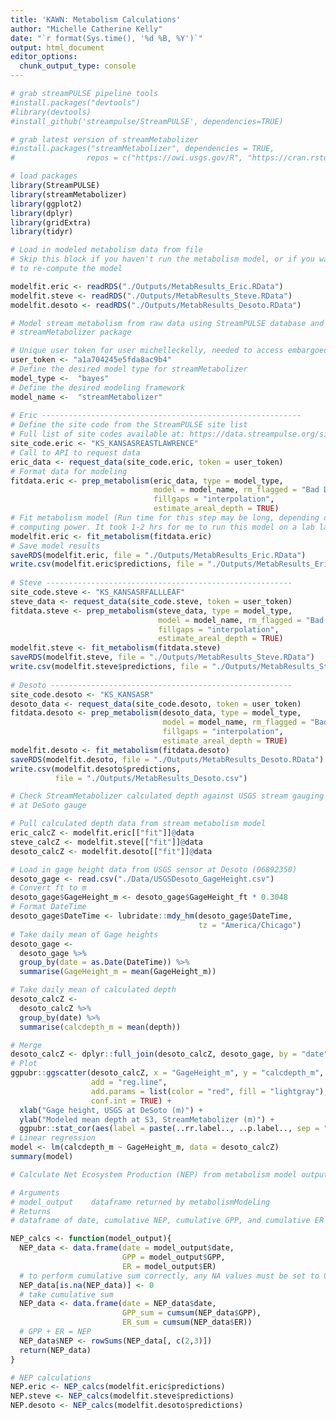 ```yaml
---
title: 'KAWN: Metabolism Calculations'
author: "Michelle Catherine Kelly"
date: "`r format(Sys.time(), '%d %B, %Y')`"
output: html_document
editor_options: 
  chunk_output_type: console
---
```


```r
# grab streamPULSE pipeline tools
#install.packages("devtools")
#library(devtools)
#install_github('streampulse/StreamPULSE', dependencies=TRUE)

# grab latest version of streamMetabolizer
#install.packages("streamMetabolizer", dependencies = TRUE, 
#                repos = c("https://owi.usgs.gov/R", "https://cran.rstudio.com"))

# load packages
library(StreamPULSE)
library(streamMetabolizer)
library(ggplot2)
library(dplyr)
library(gridExtra)
library(tidyr)
```

```r
# Load in modeled metabolism data from file
# Skip this block if you haven't run the metabolism model, or if you want 
# to re-compute the model

modelfit.eric <- readRDS("./Outputs/MetabResults_Eric.RData")
modelfit.steve <- readRDS("./Outputs/MetabResults_Steve.RData")
modelfit.desoto <- readRDS("./Outputs/MetabResults_Desoto.RData")
```

```r
# Model stream metabolism from raw data using StreamPULSE database and 
# streamMetabolizer package

# Unique user token for user michelleckelly, needed to access embargoed data
user_token <- "a1a704245e5fda8ac9b4" 
# Define the desired model type for streamMetabolizer
model_type <-  "bayes"
# Define the desired modeling framework 
model_name <-  "streamMetabolizer"
  
# Eric ----------------------------------------------------------
# Define the site code from the StreamPULSE site list
# Full list of site codes available at: https://data.streampulse.org/sitelist
site_code.eric <- "KS_KANSASREASTLAWRENCE"
# Call to API to request data
eric_data <- request_data(site_code.eric, token = user_token) 
# Format data for modeling
fitdata.eric <- prep_metabolism(eric_data, type = model_type, 
                                model = model_name, rm_flagged = "Bad Data", 
                                fillgaps = "interpolation",
                                estimate_areal_depth = TRUE)
# Fit metabolism model (Run time for this step may be long, depending on your
# computing power. It took 1-2 hrs for me to run this model on a lab laptop)
modelfit.eric <- fit_metabolism(fitdata.eric)
# Save model results
saveRDS(modelfit.eric, file = "./Outputs/MetabResults_Eric.RData") 
write.csv(modelfit.eric$predictions, file = "./Outputs/MetabResults_Eric.csv")
  
# Steve -------------------------------------------------------
site_code.steve <- "KS_KANSASRFALLLEAF"
steve_data <- request_data(site_code.steve, token = user_token) 
fitdata.steve <- prep_metabolism(steve_data, type = model_type, 
                                 model = model_name, rm_flagged = "Bad Data", 
                                 fillgaps = "interpolation",
                                 estimate_areal_depth = TRUE)
modelfit.steve <- fit_metabolism(fitdata.steve)
saveRDS(modelfit.steve, file = "./Outputs/MetabResults_Steve.RData") 
write.csv(modelfit.steve$predictions, file = "./Outputs/MetabResults_Steve.csv")
  
# Desoto ------------------------------------------------------
site_code.desoto <- "KS_KANSASR"
desoto_data <- request_data(site_code.desoto, token = user_token)
fitdata.desoto <- prep_metabolism(desoto_data, type = model_type, 
                                  model = model_name, rm_flagged = "Bad Data", 
                                  fillgaps = "interpolation",
                                  estimate_areal_depth = TRUE)
modelfit.desoto <- fit_metabolism(fitdata.desoto)
saveRDS(modelfit.desoto, file = "./Outputs/MetabResults_Desoto.RData") 
write.csv(modelfit.desoto$predictions, 
          file = "./Outputs/MetabResults_Desoto.csv")

```

```r
# Check StreamMetabolizer calculated depth against USGS stream gauging data
# at DeSoto gauge

# Pull calculated depth data from stream metabolism model
eric_calcZ <- modelfit.eric[["fit"]]@data
steve_calcZ <- modelfit.steve[["fit"]]@data
desoto_calcZ <- modelfit.desoto[["fit"]]@data

# Load in gage height data from USGS sensor at Desoto (06892350)
desoto_gage <- read.csv("./Data/USGSDesoto_GageHeight.csv")
# Convert ft to m
desoto_gage$GageHeight_m <- desoto_gage$GageHeight_ft * 0.3048
# Format DateTime
desoto_gage$DateTime <- lubridate::mdy_hm(desoto_gage$DateTime, 
                                          tz = "America/Chicago")
# Take daily mean of Gage heights
desoto_gage <- 
  desoto_gage %>%
  group_by(date = as.Date(DateTime)) %>%
  summarise(GageHeight_m = mean(GageHeight_m))

# Take daily mean of calculated depth
desoto_calcZ <- 
  desoto_calcZ %>%
  group_by(date) %>%
  summarise(calcdepth_m = mean(depth))

# Merge
desoto_calcZ <- dplyr::full_join(desoto_calcZ, desoto_gage, by = "date")
# Plot
ggpubr::ggscatter(desoto_calcZ, x = "GageHeight_m", y = "calcdepth_m", 
                  add = "reg.line", 
                  add.params = list(color = "red", fill = "lightgray"), 
                  conf.int = TRUE) +
  xlab("Gage height, USGS at DeSoto (m)") +
  ylab("Modeled mean depth at S3, StreamMetabolizer (m)") +
  ggpubr::stat_cor(aes(label = paste(..rr.label.., ..p.label.., sep = "~`,`~")))
# Linear regression
model <- lm(calcdepth_m ~ GageHeight_m, data = desoto_calcZ)
summary(model)
```

```r
# Calculate Net Ecosystem Production (NEP) from metabolism model output

# Arguments
# model_output    dataframe returned by metabolismModeling
# Returns
# dataframe of date, cumulative NEP, cumulative GPP, and cumulative ER for site

NEP_calcs <- function(model_output){
  NEP_data <- data.frame(date = model_output$date,
                         GPP = model_output$GPP,
                         ER = model_output$ER)
  # to perform cumulative sum correctly, any NA values must be set to 0
  NEP_data[is.na(NEP_data)] <- 0
  # take cumulative sum
  NEP_data <- data.frame(date = NEP_data$date,
                         GPP_sum = cumsum(NEP_data$GPP),
                         ER_sum = cumsum(NEP_data$ER))
  # GPP + ER = NEP
  NEP_data$NEP <- rowSums(NEP_data[, c(2,3)])
  return(NEP_data)
}

# NEP calculations
NEP.eric <- NEP_calcs(modelfit.eric$predictions)
NEP.steve <- NEP_calcs(modelfit.steve$predictions)
NEP.desoto <- NEP_calcs(modelfit.desoto$predictions)
```


